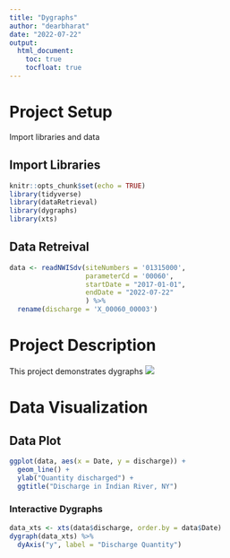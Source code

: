 ```yaml
---
title: "Dygraphs"
author: "dearbharat"
date: "2022-07-22"
output: 
  html_document:
    toc: true
    tocfloat: true
---
```

# Project Setup
Import libraries and data

## Import Libraries

```r
knitr::opts_chunk$set(echo = TRUE)
library(tidyverse)
library(dataRetrieval)
library(dygraphs)
library(xts)
```

## Data Retreival

```r
data <- readNWISdv(siteNumbers = '01315000',
                   parameterCd = '00060',
                   startDate = "2017-01-01",
                   endDate = "2022-07-22"
                   ) %>%
  rename(discharge = 'X_00060_00003')
```

# Project Description
This project demonstrates dygraphs
![](https://www.e-education.psu.edu/earth111/sites/www.e-education.psu.edu.earth111/files/Module3/DischargeCalculation.PNG)

# Data Visualization
## Data Plot

```r
ggplot(data, aes(x = Date, y = discharge)) + 
  geom_line() +
  ylab("Quantity discharged") +
  ggtitle("Discharge in Indian River, NY")
```

### Interactive Dygraphs

```r
data_xts <- xts(data$discharge, order.by = data$Date)
dygraph(data_xts) %>%
  dyAxis("y", label = "Discharge Quantity")
```
